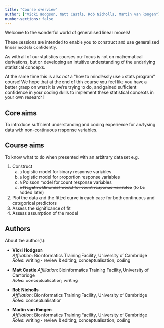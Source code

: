 ```yaml
---
title: "Course overview"
author: ["Vicki Hodgson, Matt Castle, Rob Nicholls, Martin van Rongen"]
number-sections: false
---
```


Welcome to the wonderful world of generalised linear models!

These sessions are intended to enable you to construct and use generalised linear models confidently.

As with all of our statistics courses our focus is not on mathematical derivations, but on developing an intuitive understanding of the underlying statistical concepts.

At the same time this is also *not* a "how to mindlessly use a stats program" course! We hope that at the end of this course you feel like you have a better grasp on what it is we're trying to do, and gained sufficient confidence in your coding skills to implement these statistical concepts in your own research!

## Core aims

To introduce sufficient understanding and coding experience for analysing data with non-continuous response variables.

::: callout-note
## Course aims

To know what to do when presented with an arbitrary data set e.g.

1.  Construct
    a.  a logistic model for binary response variables
    b.  a logistic model for proportion response variables
    c.  a Poisson model for count response variables
    d.  ~~a Negative Binomial model for count response variables~~ (to be added later)
2.  Plot the data and the fitted curve in each case for both continuous and categorical predictors
3.  Assess the significance of fit
4.  Assess assumption of the model
:::

## Authors

About the author(s):

- **Vicki Hodgson**
  <a href="https://orcid.org/0000-0001-5619-2118" target="_blank"><i class="fa-brands fa-orcid" style="color:#a6ce39"></i></a> 
  <a href="https://github.com/Vicki-H" target="_blank"><i class="fa-brands fa-github" style="color:#4078c0"></i></a>  
  _Affiliation_: Bioinformatics Training Facility, University of Cambridge  
  _Roles_: writing - review & editing; conceptualisation; coding

- **Matt Castle**
  <a href="https://orcid.org/0000-0002-9439-552X" target="_blank"><i class="fa-brands fa-orcid" style="color:#a6ce39"></i></a>
  _Affiliation_: Bioinformatics Training Facility, University of Cambridge  
  _Roles_: conceptualisation; writing

- **Rob Nicholls**
  <a href="https://orcid.org/0000-0002-8577-8617" target="_blank"><i class="fa-brands fa-orcid" style="color:#a6ce39"></i></a> 
  <a href="" target="_blank"><i class="fa-brands fa-github" style="color:#4078c0"></i></a>  
  _Affiliation_: Bioinformatics Training Facility, University of Cambridge  
  _Roles_: conceptualisation

  
- **Martin van Rongen**
  <a href="https://orcid.org/0000-0002-1441-367X" target="_blank"><i class="fa-brands fa-orcid" style="color:#a6ce39"></i></a> 
  <a href="https://github.com/mvanrongen" target="_blank"><i class="fa-brands fa-github" style="color:#4078c0"></i></a>  
  _Affiliation_: Bioinformatics Training Facility, University of Cambridge  
  _Roles_: writing - review & editing; conceptualisation; coding

